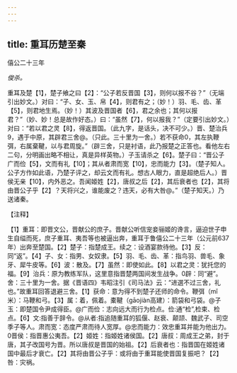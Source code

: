 ```yaml
---
---
---
```

title: 重耳历楚至秦
---



僖公二十三年

*俊杀。*

重耳及楚【1】，楚子飨之曰【2】：“公子若反晋国【3】，则何以报不谷？”（无端引出妙文。）对曰：“子、女、玉、帛【4】，则君有之；（妙！）羽、毛、齿、革【5】，则君地生焉。（妙！）其波及晋国者【6】，君之余也；其何以报君？”（妙、妙！总是故作好态。）曰：“虽然【7】，何以报我？”（定要引出妙文。）对曰：“若以君之灵【8】，得返晋国。（此九字，是话头，决不可少。）晋、楚治兵9，遇于中原，其辟君三舍@。（只此。三十里为一舍。）若不获命0，其左执鞭弭，右属棄鞬，以与君周旋。”（辟三舍，只是衬语，此乃报楚之正答也。看他左右二句，分明画出略不相让，真是异样英物。）子玉请杀之【6】。楚子曰：“晋公子广而俭【5】，文而有礼【10】；其从者肃而宽【10】，忠而能力【3】。（楚子知人。公子方作如此语，乃楚子评之，却云文而有礼。想古人眼力，直是超绝后人。）晋侯无亲【10】，内外恶之。吾闻姬姓【2】，唐叔之后【2】，其后衰者也【2】，其将由晋公子乎【2】？天将兴之，谁能废之？违天，必有大咎@。”（楚子知天。）乃送诸秦。

【注释】

【1】重耳：即晋文公，晋献公的庶子。晋献公听信宠妾骊姬的谗言，逼迫世子申生自缢而死，庶子重耳、夷吾等也被逼出奔，重耳于鲁僖公二十三年（公元前637年）出奔至楚国。【2】楚子：指楚成王。续之：设酒宴款待他。【3】反：同“返”。【4】子、女：指男、女奴隶。【5】羽、毛、齿、革：指鸟羽、兽毛、象牙、犀牛皮等。【6】波：散及。【7】虽然：即使如此。【8】以君之灵：犹托您的福。【9】治兵：原为教练军队，这里意指晋楚两国间发生战争。0辟：同“避”。舍：三十里为一舍。据《晋语四》韦昭注引《司马法》云：“进選不过三舍，礼也。”故重耳回答退避三舍。【1】获命：意为得不到楚子还师的命令。鞭弭（mǐ米）：马鞭和弓。【3】属：着，佩着。橐鞬（gāojiàn高建）：箭袋和弓袋。@子玉：即楚国令尹成得臣。@广而俭：志向远大而行为检点。俭:通“检”,检束、检点。【6】文:指善于辞令。@从者:指追随重耳的狐偃、赵衰、颠颉、魏武子、司空季子等人。肃而宽：态度严肃而待人宽厚。@忠而能力：效忠重耳并能为他出力。0晋侯：指晋惠公夷吾。【2】姬姓：指姬姓诸侯国。【2】唐叔：周成王之弟，封于唐，其子改国号为晋。所以唐叔是晋国的始祖。【2】后衰者也：指晋国在姬姓诸国中最后才衰亡。【2】其将由晋公子乎：或将由于重耳能使晋国复振吧？【2】咎：灾祸。